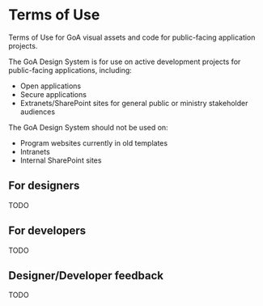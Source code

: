 
<Meta title="Design System/Terms of Use" />

# Terms of Use

Terms of Use for GoA visual assets and code for public-facing application projects.

The GoA Design System is for use on active development projects for public-facing applications, including:

- Open applications
- Secure applications
- Extranets/SharePoint sites for general public or ministry stakeholder audiences

The GoA Design System should not be used on:

- Program websites currently in old templates
- Intranets
- Internal SharePoint sites

## For designers
TODO

## For developers
TODO

## Designer/Developer feedback
TODO
